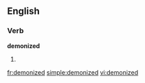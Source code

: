 ==English==

===Verb===
'''demonized'''

# {{past of|[[demonize]]}}

[[fr:demonized]]
[[simple:demonized]]
[[vi:demonized]]